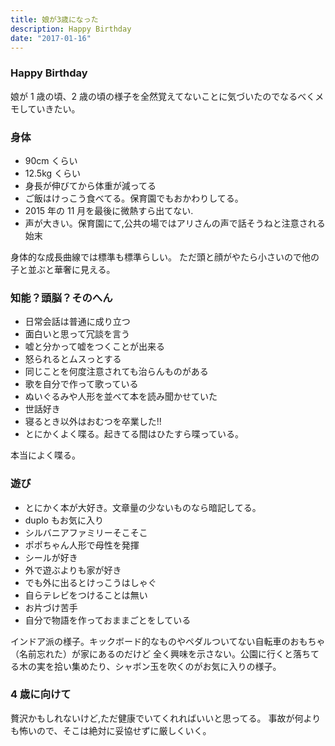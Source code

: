 ```yaml
---
title: 娘が3歳になった
description: Happy Birthday
date: "2017-01-16"
---
```


### Happy Birthday

娘が 1 歳の頃、2 歳の頃の様子を全然覚えてないことに気づいたのでなるべくメモしていきたい。

### 身体

- 90cm くらい
- 12.5kg くらい
- 身長が伸びてから体重が減ってる
- ご飯はけっこう食べてる。保育園でもおかわりしてる。
- 2015 年の 11 月を最後に微熱すら出てない.
- 声が大きい。保育園にて,公共の場ではアリさんの声で話そうねと注意される始末

身体的な成長曲線では標準も標準らしい。 ただ頭と顔がやたら小さいので他の子と並ぶと華奢に見える。

### 知能？頭脳？そのへん

- 日常会話は普通に成り立つ
- 面白いと思って冗談を言う
- 嘘と分かって嘘をつくことが出来る
- 怒られるとムスっとする
- 同じことを何度注意されても治らんものがある
- 歌を自分で作って歌っている
- ぬいぐるみや人形を並べて本を読み聞かせていた
- 世話好き
- 寝るとき以外はおむつを卒業した!!
- とにかくよく喋る。起きてる間はひたすら喋っている。

本当によく喋る。

### 遊び

- とにかく本が大好き。文章量の少ないものなら暗記してる。
- duplo もお気に入り
- シルバニアファミリーそこそこ
- ポポちゃん人形で母性を発揮
- シールが好き
- 外で遊ぶよりも家が好き
- でも外に出るとけっこうはしゃぐ
- 自らテレビをつけることは無い
- お片づけ苦手
- 自分で物語を作っておままごとをしている

インドア派の様子。キックボード的なものやペダルついてない自転車のおもちゃ（名前忘れた）が家にあるのだけど 全く興味を示さない。公園に行くと落ちてる木の実を拾い集めたり、シャボン玉を吹くのがお気に入りの様子。

### 4 歳に向けて

贅沢かもしれないけど,ただ健康でいてくれればいいと思ってる。 事故が何よりも怖いので、そこは絶対に妥協せずに厳しくいく。
